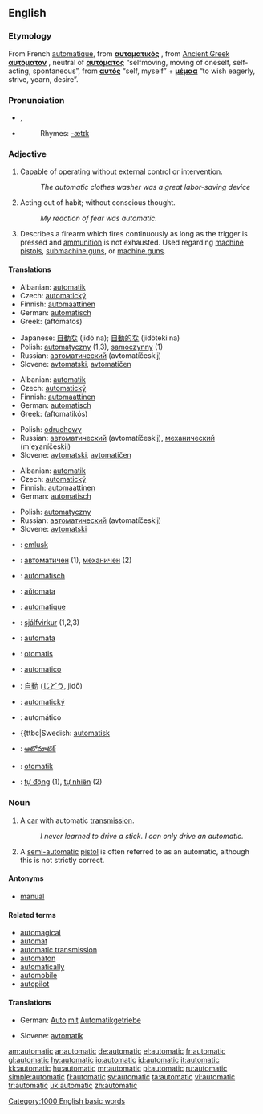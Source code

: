 ==English==

===Etymology===
From French [[automatique]], from {{Gr.}} '''[[αυτοματικός]]''' {{italbrac|automatikos}}, from [[Ancient Greek]] '''[[αυτόματον]]''' {{italbrac|automaton}}, neutral of '''[[αυτόματος]]''' {{italbrac|automatos}} “selfmoving, moving of oneself, self-acting, spontaneous”, from '''[[αυτός]]''' {{italbrac|autos}} “self, myself” + '''[[μέμαα]]''' {{italbrac|memaa}} “to wish eagerly, strive, yearn, desire”.

===Pronunciation===
*{{IPA|/ˌɔːtəˈmætɪk/}}, {{SAMPA|/%O:t@"m{tIk/}}
*{{audio|en-us-automatic.ogg|Audio (US)}}
*:Rhymes: [[Rhymes:English:-ætɪk|-ætɪk]]

===Adjective===
{{en-adj|-}}

# Capable of operating without external control or intervention.
#: ''The automatic clothes washer was a great labor-saving device''
# Acting out of habit; without conscious thought.
#: ''My reaction of fear was automatic.''
# Describes a firearm which fires continuously as long as the trigger is pressed and [[ammunition]] is not exhausted. Used regarding [[machine pistol]]s, [[submachine gun]]s, or [[machine gun]]s.

====Translations====
{{trans-top|capable of operating without external control}}
*Albanian: [[automatik]]
*Czech: [[automatický]] {{m}}
*Finnish: [[automaattinen]]
*German: [[automatisch]]
*Greek: {{t|el|αυτόματος|m|}} (aftómatos)
{{trans-mid}}
*Japanese: [[自動な]] (jidō na); [[自動的な]] (jidōteki na)
*Polish: [[automatyczny]] (1,3), [[samoczynny]] (1)
*Russian: [[автоматический]] (avtomatíčeskij)
*Slovene: [[avtomatski]], [[avtomatičen]]
{{trans-bottom}}

{{trans-top|acting without conscious thought}}
*Albanian: [[automatik]]
*Czech: [[automatický]] {{m}}
*Finnish: [[automaattinen]]
*German: [[automatisch]]
*Greek: {{t|el|αυτοματικός|m|}} (aftomatikós)
{{trans-mid}}
*Polish: [[odruchowy]] {{m}}
*Russian: [[автоматический]] (avtomatíčeskij), [[механический]] (m'eχaníčeskij)
*Slovene: [[avtomatski]], [[avtomatičen]]
{{trans-bottom}}

{{trans-top|describing a firearm which fires continuously}}
*Albanian: [[automatik]]
*Czech: [[automatický]] {{m}}
*Finnish: [[automaattinen]]
*German: [[automatisch]]
{{trans-mid}}
*Polish: [[automatyczny]] {{m}}
*Russian: [[автоматический]] (avtomatíčeskij)
*Slovene: [[avtomatski]]
{{trans-bottom}}

{{checktrans}}
{{trans-top|translations to be checked}}
*{{ttbc|Breton}}: [[emlusk]]
*{{ttbc|Bulgarian}}: [[автоматичен]] {{m}} (1), [[механичен]] {{m}} (2)
*{{ttbc|Dutch}}: [[automatisch]]
*{{ttbc|Esperanto}}: [[aŭtomata]]
*{{ttbc|French}}: [[automatique]]
*{{ttbc|Icelandic}}: [[sjálfvirkur]] (1,2,3)
{{trans-mid}}
*{{ttbc|Ido}}: [[automata]]
*{{ttbc|Indonesian}}: [[otomatis]]
*{{ttbc|Italian}}: [[automatico]]
*{{ttbc|Japanese}}: [[自動]] ([[じどう]], jidō)
*{{ttbc|Slovak}}: [[automatický]]
*{{ttbc|Spanish}}: automático
*{{ttbc|Swedish: [[automatisk]]
*{{ttbc|Telugu}}: [[ఆటోమాటిక్]]
*{{ttbc|Turkish}}: [[otomatik]]
*{{ttbc|Vietnamese}}: [[tự động]] (1), [[tự nhiên]] (2)
{{trans-bottom}}

===Noun===
{{en-noun}}

# A [[car]] with automatic [[transmission]].
#: ''I never learned to drive a stick. I can only drive an automatic.''
# A [[semi-automatic]] [[pistol]] is often referred to as an automatic, although this is not strictly correct.

====Antonyms====
*[[manual]]

====Related terms====
*[[automagical]]
*[[automat]]
*[[automatic transmission]]
*[[automaton]]
*[[automatically]]
*[[automobile]]
*[[autopilot]]

====Translations====
{{trans-top|A car with automatic transmission}}
*German: [[Auto]] [[mit]] [[Automatikgetriebe]] {{n}}
{{trans-mid}}
*Slovene: [[avtomatik]] {{m}}
{{trans-bottom}}

{{trans-top|A semi-automatic pistol}}
{{trans-mid}}
{{trans-bottom}}

[[Category:1000 English basic words]]

[[am:automatic]]
[[ar:automatic]]
[[de:automatic]]
[[el:automatic]]
[[fr:automatic]]
[[gl:automatic]]
[[hy:automatic]]
[[io:automatic]]
[[id:automatic]]
[[it:automatic]]
[[kk:automatic]]
[[hu:automatic]]
[[mr:automatic]]
[[pl:automatic]]
[[ru:automatic]]
[[simple:automatic]]
[[fi:automatic]]
[[sv:automatic]]
[[ta:automatic]]
[[vi:automatic]]
[[tr:automatic]]
[[uk:automatic]]
[[zh:automatic]]